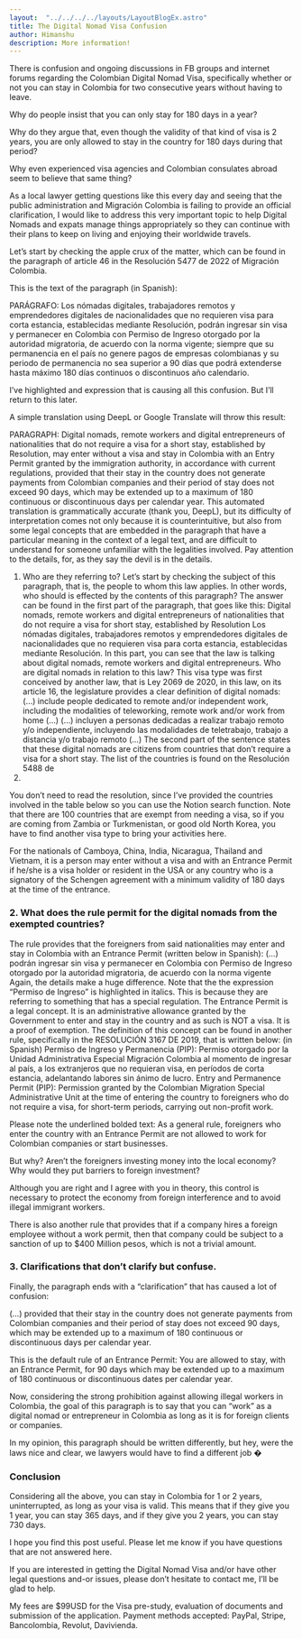 ```yaml
---
layout:  "../../../../layouts/LayoutBlogEx.astro"
title: The Digital Nomad Visa Confusion
author: Himanshu
description: More information!
---
```

There is confusion and ongoing discussions in FB groups and internet forums regarding the Colombian Digital Nomad Visa, specifically whether or not you can stay in Colombia for two
consecutive years without having to leave.

Why do people insist that you can only stay for 180 days in a year?

Why do they argue that, even though the validity of that kind of visa is 2 years, you are only allowed to stay in the country for 180 days during that period?

Why even experienced visa agencies and Colombian consulates abroad seem to believe that same thing?

As a local lawyer getting questions like this every day and seeing that the public administration and Migración Colombia is failing to provide an official clarification, I would like to address this very important topic to help Digital Nomads and expats manage things appropriately so they can continue with their plans to keep on living and enjoying their worldwide travels.

Let’s start by checking the apple crux of the matter, which can be found in the paragraph of article 46 in the Resolución 5477 de 2022 of Migración Colombia.

This is the text of the paragraph (in Spanish):

PARÁGRAFO: Los nómadas digitales, trabajadores remotos y emprendedores digitales de nacionalidades que no requieren visa para corta estancia, establecidas mediante Resolución, podrán ingresar sin visa y permanecer en Colombia con Permiso de Ingreso otorgado por la autoridad migratoria, de acuerdo con la norma vigente; siempre que su permanencia en el país no genere pagos de empresas colombianas y su periodo de permanencia no sea superior a 90 días que podrá extenderse hasta máximo 180 días continuos o discontinuos año calendario.

I’ve highlighted and expression that is causing all this confusion. But I’ll return to this later.

A simple translation using DeepL or Google Translate will throw this result:

PARAGRAPH: Digital nomads, remote workers and digital entrepreneurs of nationalities that
do not require a visa for a short stay, established by Resolution, may enter without a visa and stay
in Colombia with an Entry Permit granted by the immigration authority, in accordance with
current regulations, provided that their stay in the country does not generate payments from
Colombian companies and their period of stay does not exceed 90 days, which may be extended
up to a maximum of 180 continuous or discontinuous days per calendar year.
This automated translation is grammatically accurate (thank you, DeepL), but its difficulty of
interpretation comes not only because it is counterintuitive, but also from some legal concepts
that are embedded in the paragraph that have a particular meaning in the context of a legal text,
and are difficult to understand for someone unfamiliar with the legalities involved.
Pay attention to the details, for, as they say the devil is in the details.
1. Who are they referring to?
Let’s start by checking the subject of this paragraph, that is, the people to whom this law applies.
In other words, who should is effected by the contents of this paragraph?
The answer can be found in the first part of the paragraph, that goes like this:
Digital nomads, remote workers and digital entrepreneurs of nationalities that do not require a
visa for short stay, established by Resolution
Los nómadas digitales, trabajadores remotos y emprendedores digitales de nacionalidades que no
requieren visa para corta estancia, establecidas mediante Resolución.
In this part, you can see that the law is talking about digital nomads, remote workers and digital
entrepreneurs.
Who are digital nomads in relation to this law? This visa type was first conceived by another law,
that is Ley 2069 de 2020, in this law, on its article 16, the legislature provides a clear definition
of digital nomads:
(…) include people dedicated to remote and/or independent work, including the modalities of
teleworking, remote work and/or work from home (…)
(…) incluyen a personas dedicadas a realizar trabajo remoto y/o independiente, incluyendo las
modalidades de teletrabajo, trabajo a distancia y/o trabajo remoto (…)
The second part of the sentence states that these digital nomads are citizens from countries that
don’t require a visa for a short stay. The list of the countries is found on the Resolución 5488 de
2022.
You don’t need to read the resolution, since I’ve provided the countries involved in the table
below so you can use the Notion search function.
Note that there are 100 countries that are exempt from needing a visa, so if you are coming from
Zambia or Turkmenistan, or good old North Korea, you have to find another visa type to bring
your activities here.

For the nationals of Camboya, China, India, Nicaragua, Thailand and Vietnam, it is a
person may enter without a visa and with an Entrance Permit if he/she is a visa holder or resident
in the USA or any country who is a signatory of the Schengen agreement with a minimum
validity of 180 days at the time of the entrance.

### 2. What does the rule permit for the digital nomads from the exempted countries?
The rule provides that the foreigners from said nationalities may enter and stay in Colombia with
an Entrance Permit (written below in Spanish):
(…) podrán ingresar sin visa y permanecer en Colombia con Permiso de Ingreso otorgado por la
autoridad migratoria, de acuerdo con la norma vigente
Again, the details make a huge difference. Note that the the expression “Permiso de Ingreso” is
highlighted in italics. This is because they are referring to something that has a special
regulation.
The Entrance Permit is a legal concept. It is an administrative allowance granted by the
Government to enter and stay in the country and as such is NOT a visa. It is a proof of exemption.
The definition of this concept can be found in another rule, specifically in the RESOLUCIÓN
3167 DE 2019, that is written below: (in Spanish)
Permiso de Ingreso y Permanencia (PIP): Permiso otorgado por la Unidad Administrativa
Especial Migración Colombia al momento de ingresar al país, a los extranjeros que no requieran
visa, en períodos de corta estancia, adelantando labores sin ánimo de lucro.
Entry and Permanence Permit (PIP): Permission granted by the Colombian Migration Special Administrative Unit at the time of entering the country to foreigners who do not require a visa, for short-term periods, carrying out non-profit work.

Please note the underlined bolded text: As a general rule, foreigners who enter the country with an Entrance Permit are not allowed to work for Colombian companies or start businesses.

But why? Aren’t the foreigners investing money into the local economy? Why would they put barriers to foreign investment?

Although you are right and I agree with you in theory, this control is necessary to protect the economy from foreign interference and to avoid illegal immigrant workers.

There is also another rule that provides that if a company hires a foreign employee without a work permit, then that company could be subject to a sanction of up to $400 Million pesos, which is not a trivial amount.

### 3. Clarifications that don’t clarify but confuse.
Finally, the paragraph ends with a “clarification” that has caused a lot of confusion:

(…) provided that their stay in the country does not generate payments from Colombian companies and their period of stay does not exceed 90 days, which may be extended up to a maximum of 180 continuous or discontinuous days per calendar year.

This is the default rule of an Entrance Permit: You are allowed to stay, with an Entrance Permit, for 90 days which may be extended up to a maximum of 180 continuous or discontinuous dates per calendar year.

Now, considering the strong prohibition against allowing illegal workers in Colombia, the goal of this paragraph is to say that you can “work” as a digital nomad or entrepreneur in Colombia as long as it is for foreign clients or companies.

In my opinion, this paragraph should be written differently, but hey, were the laws nice and clear, we lawyers would have to find a different job �

### Conclusion

Considering all the above, you can stay in Colombia for 1 or 2 years, uninterrupted, as long as your visa is valid. This means that if they give you 1 year, you can stay 365 days, and if they give you 2 years, you can stay 730 days.

I hope you find this post useful. Please let me know if you have questions that are not answered here.

If you are interested in getting the Digital Nomad Visa and/or have other legal questions and-or issues, please don’t hesitate to contact me, I’ll be glad to help.

My fees are $99USD for the Visa pre-study, evaluation of documents and submission of the application. Payment methods accepted: PayPal, Stripe, Bancolombia, Revolut, Davivienda.
